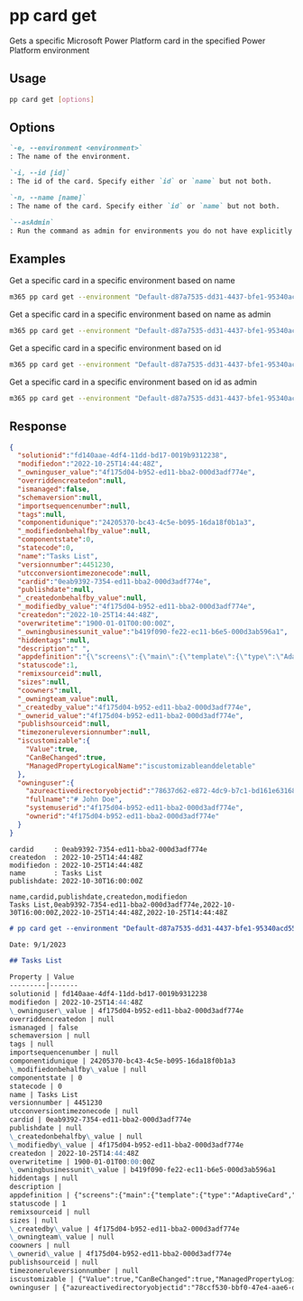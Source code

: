 
# pp card get

Gets a specific Microsoft Power Platform card in the specified Power Platform environment

## Usage

```sh
pp card get [options]
```

## Options

```md definition-list
`-e, --environment <environment>`
: The name of the environment.

`-i, --id [id]`
: The id of the card. Specify either `id` or `name` but not both.

`-n, --name [name]`
: The name of the card. Specify either `id` or `name` but not both.

`--asAdmin`
: Run the command as admin for environments you do not have explicitly assigned permissions to.
```

<Global />

## Examples

Get a specific card in a specific environment based on name

```sh
m365 pp card get --environment "Default-d87a7535-dd31-4437-bfe1-95340acd55c5" --name "CLI 365 Card"
```

Get a specific card in a specific environment based on name as admin

```sh
m365 pp card get --environment "Default-d87a7535-dd31-4437-bfe1-95340acd55c5" --name "CLI 365 Card" --asAdmin
```

Get a specific card in a specific environment based on id

```sh
m365 pp card get --environment "Default-d87a7535-dd31-4437-bfe1-95340acd55c5" --id "408e3f42-4c9e-4c93-8aaf-3cbdea9179aa"
```

Get a specific card in a specific environment based on id as admin

```sh
m365 pp card get --environment "Default-d87a7535-dd31-4437-bfe1-95340acd55c5" --id "408e3f42-4c9e-4c93-8aaf-3cbdea9179aa" --asAdmin
```

## Response

<Tabs>
  <TabItem value="JSON">

  ```json
  {
    "solutionid":"fd140aae-4df4-11dd-bd17-0019b9312238",
    "modifiedon":"2022-10-25T14:44:48Z",
    "_owninguser_value":"4f175d04-b952-ed11-bba2-000d3adf774e",
    "overriddencreatedon":null,
    "ismanaged":false,
    "schemaversion":null,
    "importsequencenumber":null,
    "tags":null,
    "componentidunique":"24205370-bc43-4c5e-b095-16da18f0b1a3",
    "_modifiedonbehalfby_value":null,
    "componentstate":0,
    "statecode":0,
    "name":"Tasks List",
    "versionnumber":4451230,
    "utcconversiontimezonecode":null,
    "cardid":"0eab9392-7354-ed11-bba2-000d3adf774e",
    "publishdate":null,
    "_createdonbehalfby_value":null,
    "_modifiedby_value":"4f175d04-b952-ed11-bba2-000d3adf774e",
    "createdon":"2022-10-25T14:44:48Z",
    "overwritetime":"1900-01-01T00:00:00Z",
    "_owningbusinessunit_value":"b419f090-fe22-ec11-b6e5-000d3ab596a1",
    "hiddentags":null,
    "description":" ",
    "appdefinition":"{\"screens\":{\"main\":{\"template\":{\"type\":\"AdaptiveCard\",\"body\":[{\"type\":\"TextBlock\",\"size\":\"Medium\",\"weight\":\"bolder\",\"text\":\"Your card title goes here\"},{\"type\":\"TextBlock\",\"text\":\"Add and remove element to customize your new card.\",\"wrap\":true}],\"actions\":[],\"$schema\":\"http://adaptivecards.io/schemas/1.4.0/adaptive-card.json\",\"version\":\"1.4\"},\"verbs\":{\"submit\":\"echo\"}}},\"sampleData\":{\"main\":{}},\"connections\":{},\"variables\":{},\"flows\":{}}",
    "statuscode":1,
    "remixsourceid":null,
    "sizes":null,
    "coowners":null,
    "_owningteam_value":null,
    "_createdby_value":"4f175d04-b952-ed11-bba2-000d3adf774e",
    "_ownerid_value":"4f175d04-b952-ed11-bba2-000d3adf774e",
    "publishsourceid":null,
    "timezoneruleversionnumber":null,
    "iscustomizable":{
      "Value":true,
      "CanBeChanged":true,
      "ManagedPropertyLogicalName":"iscustomizableanddeletable"
    },
    "owninguser":{
      "azureactivedirectoryobjectid":"78637d62-e872-4dc9-b7c1-bd161e631682",
      "fullname":"# John Doe",
      "systemuserid":"4f175d04-b952-ed11-bba2-000d3adf774e",
      "ownerid":"4f175d04-b952-ed11-bba2-000d3adf774e"
    }
  }
  ```

  </TabItem>
  <TabItem value="Text">

  ```text
  cardid     : 0eab9392-7354-ed11-bba2-000d3adf774e
  createdon  : 2022-10-25T14:44:48Z
  modifiedon : 2022-10-25T14:44:48Z
  name       : Tasks List
  publishdate: 2022-10-30T16:00:00Z
  ```

  </TabItem>
  <TabItem value="CSV">

  ```csv
  name,cardid,publishdate,createdon,modifiedon
  Tasks List,0eab9392-7354-ed11-bba2-000d3adf774e,2022-10-30T16:00:00Z,2022-10-25T14:44:48Z,2022-10-25T14:44:48Z
  ```

  </TabItem>
  <TabItem value="Markdown">

  ```md
  # pp card get --environment "Default-d87a7535-dd31-4437-bfe1-95340acd55c5" --id "0eab9392-7354-ed11-bba2-000d3adf774e"

  Date: 9/1/2023

  ## Tasks List

  Property | Value
  ---------|-------
  solutionid | fd140aae-4df4-11dd-bd17-0019b9312238
  modifiedon | 2022-10-25T14:44:48Z
  \_owninguser\_value | 4f175d04-b952-ed11-bba2-000d3adf774e
  overriddencreatedon | null
  ismanaged | false
  schemaversion | null
  tags | null
  importsequencenumber | null
  componentidunique | 24205370-bc43-4c5e-b095-16da18f0b1a3
  \_modifiedonbehalfby\_value | null
  componentstate | 0
  statecode | 0
  name | Tasks List
  versionnumber | 4451230
  utcconversiontimezonecode | null
  cardid | 0eab9392-7354-ed11-bba2-000d3adf774e
  publishdate | null
  \_createdonbehalfby\_value | null
  \_modifiedby\_value | 4f175d04-b952-ed11-bba2-000d3adf774e
  createdon | 2022-10-25T14:44:48Z
  overwritetime | 1900-01-01T00:00:00Z
  \_owningbusinessunit\_value | b419f090-fe22-ec11-b6e5-000d3ab596a1
  hiddentags | null
  description |
  appdefinition | {"screens":{"main":{"template":{"type":"AdaptiveCard","body":[{"type":"TextBlock","size":"Medium","weight":"bolder","text":"Your card title goes here"},{"type":"TextBlock","text":"Add and remove element to customize your new card.","wrap":true}],"actions":[],"$schema":"http://adaptivecards.io/schemas/1.4.0/adaptive-card.json","version":"1.4"},"verbs":{"submit":"echo"}}},"sampleData":{"main":{}},"connections":{},"variables":{},"flows":{}}
  statuscode | 1
  remixsourceid | null
  sizes | null
  \_createdby\_value | 4f175d04-b952-ed11-bba2-000d3adf774e
  \_owningteam\_value | null
  coowners | null
  \_ownerid\_value | 4f175d04-b952-ed11-bba2-000d3adf774e
  publishsourceid | null
  timezoneruleversionnumber | null
  iscustomizable | {"Value":true,"CanBeChanged":true,"ManagedPropertyLogicalName":"iscustomizableanddeletable"}
  owninguser | {"azureactivedirectoryobjectid":"78ccf530-bbf0-47e4-aae6-da5f8c6fb142","fullname":"# John Doe","systemuserid":"4f175d04-b952-ed11-bba2-000d3adf774e","ownerid":"4f175d04-b952-ed11-bba2-000d3adf774e"}
  ```

  </TabItem>
</Tabs>

